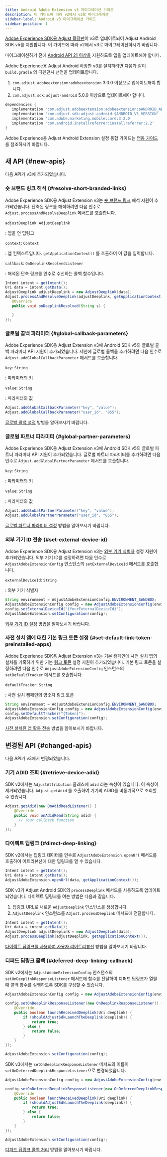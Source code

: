 ```yaml
---
title: Android Adobe Extension v3 마이그레이션 가이드
description: 이 가이드에 따라 v2에서 v3로 마이그레이션
sidebar-label: Android v3 마이그레이션 가이드
sidebar-position: 1
---
```


[Adobe Experience SDK용 Adjust 확장판](https://github.com/adjust/android_adobe_extension)이 v3로 업데이트되어 Adjust Android SDK v5를 지원합니다. 이 가이드에 따라 v2에서 v3로 마이그레이션하시기 바랍니다.

<Callout type="important">

마이그레이션하기 전에 [Android API 21 이상을](https://developer.android.com/tools/releases/platforms#5.0) 지원하도록 앱을 업데이트해야 합니다.

</Callout>

Adobe Experience용 Adjust Android 확장판 v3를 설치하려면 다음과 같이 `build.gradle` 의 디펜던시 선언을 업데이트합니다.

1. `com.adjust.adobeextension:adobeextension` 3\.0\.0 이상으로 업데이트해야 합니다.
2. `com.adjust.sdk:adjust-android` 5\.0\.0 이상으로 업데이트해야 합니다.

```groovy
dependencies {
   implementation 'com.adjust.adobeextension:adobeextension:$ANDROID_ADOBE_EXTENSION_V3_VERSION'
   implementation 'com.adjust.sdk:adjust-android:$ANDROID_V5_VERSION'
   implementation 'com.adobe.marketing.mobile:core:3.2.0'
   implementation 'com.android.installreferrer:installreferrer:2.2'
}
```

Adobe Experience용 Adjust Android Extension 설정 통합 가이드는 [연동 가이드](/ko/sdk/adobe-extension/android/integration)를 참조하시기 바랍니다.

## 새 API {#new-apis}

<MinorVersion added="v3" size="large" />

다음 API가 v3에 추가되었습니다.

### 숏 브랜드 링크 해석 {#resolve-short-branded-links}

Adobe Experience SDK용 Adjust Extension v3는 [숏 브랜드 링크](https://help.adjust.com/ko/article/short-branded-links) 해석 지원이 추가되었습니다. 단축된 링크를 해석하려면 다음 인수로 `Adjust.processAndResolveDeeplink` 메서드를 호출합니다.

<deflist>

`adjustDeeplink`: `AdjustDeeplink`

: 앱을 연 딥링크

`context`: `Context`

: 앱 컨텍스트입니다. `getApplicationContext()` 를 호출하여 이 값을 입력합니다.

`callback`: `OnDeeplinkResolvedListener`

: 해석된 단축 링크를 인수로 수신하는 콜백 함수입니다.

</DefList>

```java
Intent intent = getIntent();
Uri data = intent.getData();
AdjustDeeplink adjustDeeplink = new AdjustDeeplink(data);
Adjust.processAndResolveDeeplink(adjustDeeplink, getApplicationContext(), new OnDeeplinkResolvedListener() {
   @Override
   public void onDeeplinkResolved(String s) {

   }
});
```

### 글로벌 콜백 파라미터 {#global-callback-parameters}

Adobe Experience SDK용 Adjust Extension v3에 Android SDK v5의 글로벌 콜백 파라미터 API 지원이 추가되었습니다. 세션에 글로벌 콜백을 추가하려면 다음 인수로 `Adjust.addGlobalCallbackParameter` 메서드를 호출합니다.

<deflist>

`key`: `String`

: 파라미터의 키

`value`: `String`

: 파라미터의 값

</DefList>

```java
Adjust.addGlobalCallbackParameter("key", "value");
Adjust.addGlobalCallbackParameter("user_id", "855");
```

[글로벌 콜백 설정](/ko/sdk/adobe-extension/android/global-parameters#global-callback-parameters) 방법을 알아보시기 바랍니다.

### 글로벌 파트너 파라미터 {#global-partner-parameters}

Adobe Experience SDK용 Adjust Extension v3에 Android SDK v5의 글로벌 파트너 파라미터 API 지원이 추가되었습니다. 글로벌 파트너 파라미터를 추가하려면 다음 인수로 `Adjust.addGlobalPartnerParameter` 메서드를 호출합니다.

<deflist>

`key`: `String`

: 파라미터의 키

`value`: `String`

: 파라미터의 값

</DefList>

```java
Adjust.addGlobalPartnerParameter("key", "value");
Adjust.addGlobalPartnerParameter("user_id", "855");
```

[글로벌 파트너 파라미터 설정](/ko/sdk/adobe-extension/android/global-parameters#global-partner-parameters) 방법을 알아보시기 바랍니다.

### 외부 기기 ID 전송 {#set-external-device-id}

Adobe Experience SDK용 Adjust Extension v3는 [외부 기기 식별자](https://help.adjust.com/ko/article/external-device-identifiers) 설정 지원이 추가되었습니다. 외부 기기 ID를 설정하려면 다음 인수로 `AdjustAdobeExtensionConfig` 인스턴스의 `setExternalDeviceId` 메서드를 호출합니다.

<deflist>

`externalDeviceId`: `String`

: 외부 기기 식별자

</DefList>

```java
String environment = AdjustAdobeExtensionConfig.ENVIRONMENT_SANDBOX;
AdjustAdobeExtensionConfig config = new AdjustAdobeExtensionConfig(environment);
config.setExternalDeviceId("{YourExternalDeviceId}");
AdjustAdobeExtension.setConfiguration(config);
```

[외부 기기 ID 설정](/ko/sdk/adobe-extension/android/external-device-id) 방법을 알아보시기 바랍니다.

### 사전 설치 앱에 대한 기본 링크 토큰 설정 {#set-default-link-token-preinstalled-apps}

Adobe Experience SDK용 Adjust Extension v3는 기본 캠페인에 사전 설치 앱의 설치를 기혹하기 위한 기본 [링크 토큰](https://help.adjust.com/ko/article/links) 설정 지원이 추가되었습니다. 기본 링크 토큰을 설정하려면 다음 인수로 `AdjustAdobeExtensionConfig` 인스턴스의 `setDefaultTracker` 메서드를 호출합니다.

<deflist>

`defaultTracker`: `String`

: 사전 설치 캠페인의 영숫자 링크 토큰

</DefList>

```java
String environment = AdjustAdobeExtensionConfig.ENVIRONMENT_SANDBOX;
AdjustAdobeExtensionConfig config = new AdjustAdobeExtensionConfig(environment);
config.setDefaultTracker("{Token}");
AdjustAdobeExtension.setConfiguration(config);
```

[사전 설치된 앱 활동 전송](/ko/sdk/adobe-extension/android/preinstalled) 방법을 알아보시기 바랍니다.

## 변경된 API {#changed-apis}

<MinorVersion changed="v3" size="large" />

다음 API가 v3에서 변경되었습니다.

### 기기 ADID 조회 {#retrieve-device-adid}

SDK v2에서는 `AdjustAttribution` 클래스에 `adid` 라는 속성이 있습니다. 이 속성이 제거되었습니다. `Adjust.getAdid` 를 호출하여 기기의 ADID를 비동기적으로 조회할 수 있습니다.

```java
Adjust.getAdid(new OnAdidReadListener() {
    @Override
    public void onAdidRead(String adid) {
      // Your callback function
    }
});
```

### 다이렉트 딥링크 {#direct-deep-linking}

SDK v2에서는 딥링크 데이터를 인수로 `AdjustAdobeExtension.openUrl` 메서드를 호출하여 어트리뷰션에 대한 딥링크를 열 수 있습니다.

```java
Intent intent = getIntent();
Uri data = intent.getData();
AdjustAdobeExtension.openUrl(data, getApplicationContext());
```

SDK v3가 Adjust Android SDK의 `processDeeplink` 메서드를 사용하도록 업데이트되었습니다. 다이렉트 딥링크를 여는 방법은 다음과 같습니다.

1. 딥링크 URL로 새로운 `AdjustDeeplink` 인스턴스를 생성합니다.
2. `AdjustDeeplink` 인스턴스를 `Adjust.processDeeplink` 메서드에 전달합니다.

```java
Intent intent = getIntent();
Uri data = intent.getData();
AdjustDeeplink adjustDeeplink = new AdjustDeeplink(data);
Adjust.processDeeplink(adjustDeeplink, getApplicationContext());
```

[다이렉트 딥링크를 사용하여 사용자 리어트리뷰션](/ko/sdk/adobe-extension/android/deep-linking#reattribute-users-with-direct-deep-links) 방법을 알아보시기 바랍니다.

### 디퍼드 딥링크 콜백 {#deferred-deep-linking-callback}

SDK v2에서는 `AdjustAdobeExtensionConfig` 인스턴스의 `setOnDeeplinkResponseListener` 메서드에 함수를 전달하여 디퍼드 딥링크가 열릴 때 콜백 함수를 실행하도록 SDK를 구성할 수 있습니다.

```java
AdjustAdobeExtensionConfig config = new AdjustAdobeExtensionConfig(environment);

config.setOnDeeplinkResponseListener(new OnDeeplinkResponseListener() {
    @Override
    public boolean launchReceivedDeeplink(Uri deeplink) {
        if (shouldAdjustSdkLaunchTheDeeplink(deeplink)) {
            return true;
        } else {
            return false;
        }
    }
});

AdjustAdobeExtension.setConfiguration(config);
```

SDK v3에서는 `setOnDeeplinkResponseListener` 메서드의 이름이 `setOnDeferredDeeplinkResponseListener`으로 변경되었습니다.

```java
AdjustAdobeExtensionConfig config = new AdjustAdobeExtensionConfig(environment);

config.setOnDeferredDeeplinkResponseListener(new OnDeferredDeeplinkResponseListener() {
    @Override
    public boolean launchReceivedDeeplink(Uri deeplink) {
        if (shouldAdjustSdkLaunchTheDeeplink(deeplink)) {
            return true;
        } else {
            return false;
        }
    }
});

AdjustAdobeExtension.setConfiguration(config);
```

[디퍼드 딥링크 콜백 처리](/ko/sdk/adobe-extension/android/deep-linking#deferred-deep-link-callbacks) 방법을 알아보시기 바랍니다.
